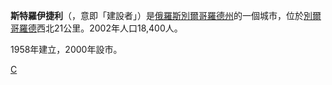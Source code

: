 {{coord|50|47|N|36|29|E|display=title}}
'''斯特羅伊捷利'''（{{lang-ru|Строи́тель}}，意即「建設者」）是[[俄羅斯|俄羅斯]][[別爾哥羅德州|別爾哥羅德州]]的一個城市，位於[[別爾哥羅德|別爾哥羅德]]西北21公里。2002年人口18,400人。

1958年建立，2000年設市。

{{別爾哥羅德州城市}}

[[Category:別爾哥羅德州城市|С]]